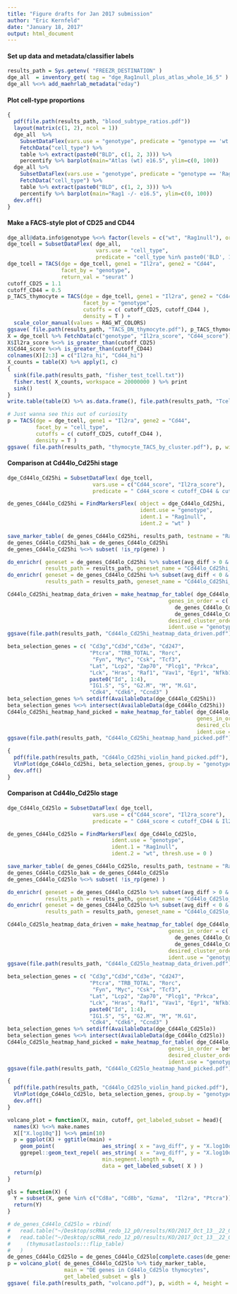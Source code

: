 ```yaml
---
title: "Figure drafts for Jan 2017 submission"
author: "Eric Kernfeld"
date: "January 18, 2017"
output: html_document
---
```


#### Set up data and metadata/classifier labels

```r
results_path = Sys.getenv( "FREEZR_DESTINATION" )
dge_all  = inventory_get( tag = "dge_Rag1null_plus_atlas_whole_16_5" ) %>% readRDS
dge_all %<>% add_maehrlab_metadata("eday")
```

#### Plot cell-type proportions

```r
{
  pdf(file.path(results_path, "blood_subtype_ratios.pdf"))
  layout(matrix(c(1, 2), ncol = 1))
  dge_all  %>% 
    SubsetDataFlex(vars.use = "genotype", predicate = "genotype == 'wt'") %>%
    FetchData("cell_type") %>% 
    table %>% extract(paste0("BLD", c(1, 2, 3))) %>% 
    percentify %>% barplot(main="Atlas (wt) e16.5", ylim=c(0, 100))
  dge_all %>% 
    SubsetDataFlex(vars.use = "genotype", predicate = "genotype == 'Rag1null'") %>%
    FetchData("cell_type") %>% 
    table %>% extract(paste0("BLD", c(1, 2, 3))) %>% 
    percentify %>% barplot(main="Rag1 -/- e16.5", ylim=c(0, 100))
  dev.off()
}
```

#### Make a FACS-style plot of CD25 and CD44

```r
dge_all@data.info$genotype %<>% factor(levels = c("wt", "Rag1null"), ordered = T)
dge_tcell = SubsetDataFlex( dge_all, 
                            vars.use = "cell_type", 
                            predicate = "cell_type %in% paste0('BLD', 1:3)" ); rm(dge_all); gc()
dge_tcell = TACS(dge = dge_tcell, gene1 = "Il2ra", gene2 = "Cd44",
                 facet_by = "genotype", 
                 return_val = "seurat" )
cutoff_CD25 = 1.1
cutoff_CD44 = 0.5
p_TACS_thymocyte = TACS(dge = dge_tcell, gene1 = "Il2ra", gene2 = "Cd44",
                        facet_by = "genotype", 
                        cutoffs = c( cutoff_CD25, cutoff_CD44 ),
                        density = T ) + 
  scale_color_manual(values = RAG_WT_COLORS)
ggsave( file.path(results_path, "TACS_DN_thymocyte.pdf"), p_TACS_thymocyte, width = 9, height = 4)
X = dge_tcell %>% FetchData(c("genotype", "Il2ra_score", "Cd44_score"))
X$Il2ra_score %<>% is_greater_than(cutoff_CD25)
X$Cd44_score %<>% is_greater_than(cutoff_CD44)
colnames(X)[2:3] = c("Il2ra_hi", "Cd44_hi")
X_counts = table(X) %>% apply(1, c)
{
  sink(file.path(results_path, "fisher_test_tcell.txt"))
  fisher.test( X_counts, workspace = 20000000 ) %>% print
  sink()
}
write.table(table(X) %>% as.data.frame(), file.path(results_path, "Tcell_counts.txt"), quote = F)

# Just wanna see this out of curiosity
p = TACS(dge = dge_tcell, gene1 = "Il2ra", gene2 = "Cd44",
         facet_by = "cell_type", 
         cutoffs = c( cutoff_CD25, cutoff_CD44 ),
         density = T )
ggsave( file.path(results_path, "thymocyte_TACS_by_cluster.pdf"), p, width = 12)
```


#### Comparison at Cd44lo_Cd25hi stage 

```r
dge_Cd44lo_Cd25hi = SubsetDataFlex( dge_tcell, 
                           vars.use = c("Cd44_score", "Il2ra_score"), 
                           predicate = " Cd44_score < cutoff_CD44 & cutoff_CD25 < Il2ra_score  " )

de_genes_Cd44lo_Cd25hi = FindMarkersFlex( object = dge_Cd44lo_Cd25hi,
                                          ident.use = "genotype",
                                          ident.1 = "Rag1null", 
                                          ident.2 = "wt" )

save_marker_table( de_genes_Cd44lo_Cd25hi, results_path, testname = "Rag1null_Cd44lo_Cd25hi", remove_rp = TRUE, add_to_inventory = FALSE )
de_genes_Cd44lo_Cd25hi_bak = de_genes_Cd44lo_Cd25hi
de_genes_Cd44lo_Cd25hi %<>% subset( !is_rp(gene) )

do_enrichr( geneset = de_genes_Cd44lo_Cd25hi %>% subset(avg_diff > 0 & q.value < 0.1, select = "gene", drop = T), 
            results_path = results_path, geneset_name = "Cd44lo_Cd25hi_Rag1_up" )
do_enrichr( geneset = de_genes_Cd44lo_Cd25hi %>% subset(avg_diff < 0 & q.value < 0.1, select = "gene", drop = T), 
            results_path = results_path, geneset_name = "Cd44lo_Cd25hi_Rag1_dn" )

Cd44lo_Cd25hi_heatmap_data_driven = make_heatmap_for_table( dge_Cd44lo_Cd25hi, 
                                                   genes_in_order = c(
                                                     de_genes_Cd44lo_Cd25hi$gene %>% head(20), 
                                                     de_genes_Cd44lo_Cd25hi$gene %>% tail(20) ),
                                                   desired_cluster_order = c("wt", "Rag1"),
                                                   ident.use = "genotype" )
ggsave(file.path(results_path, "Cd44lo_Cd25hi_heatmap_data_driven.pdf"), Cd44lo_Cd25hi_heatmap_data_driven)

beta_selection_genes = c( "Cd3g","Cd3d","Cd3e", "Cd247",
                          "Ptcra", "TRB_TOTAL", "Rorc",
                           "Fyn", "Myc", "Csk", "Tcf3", 
                          "Lat", "Lcp2", "Zap70", "Plcg1", "Prkca",
                          "Lck", "Hras", "Raf1", "Vav1", "Egr1", "Nfkb1",
                          paste0("Id", 1:4), 
                          "IG1.S", "S", "G2.M", "M", "M.G1", 
                          "Cdk4", "Cdk6", "Ccnd3" )
beta_selection_genes %>% setdiff(AvailableData(dge_Cd44lo_Cd25hi))
beta_selection_genes %<>% intersect(AvailableData(dge_Cd44lo_Cd25hi))
Cd44lo_Cd25hi_heatmap_hand_picked = make_heatmap_for_table( dge_Cd44lo_Cd25hi, 
                                                            genes_in_order = beta_selection_genes,
                                                            desired_cluster_order = c("wt", "Rag1null"),
                                                            ident.use = "genotype" )
ggsave(file.path(results_path, "Cd44lo_Cd25hi_heatmap_hand_picked.pdf"), Cd44lo_Cd25hi_heatmap_hand_picked)

{
  pdf(file.path(results_path, "Cd44lo_Cd25hi_violin_hand_picked.pdf"), width = 20, height = 20)
  VlnPlot(dge_Cd44lo_Cd25hi, beta_selection_genes, group.by = "genotype")
  dev.off()
}

```

#### Comparison at Cd44lo_Cd25lo stage 

```r
dge_Cd44lo_Cd25lo = SubsetDataFlex( dge_tcell, 
                           vars.use = c("Cd44_score", "Il2ra_score"), 
                           predicate = " Cd44_score < cutoff_CD44 & Il2ra_score < cutoff_CD25 " )

de_genes_Cd44lo_Cd25lo = FindMarkersFlex( dge_Cd44lo_Cd25lo,
                                 ident.use = "genotype",
                                 ident.1 = "Rag1null", 
                                 ident.2 = "wt", thresh.use = 0 )

save_marker_table( de_genes_Cd44lo_Cd25lo, results_path, testname = "Rag1null_Cd44lo_Cd25lo", remove_rp = TRUE, add_to_inventory = FALSE )
de_genes_Cd44lo_Cd25lo_bak = de_genes_Cd44lo_Cd25lo
de_genes_Cd44lo_Cd25lo %<>% subset( !is_rp(gene) )

do_enrichr( geneset = de_genes_Cd44lo_Cd25lo %>% subset(avg_diff > 0 & q.value < 0.1, select = "gene", drop = T), 
            results_path = results_path, geneset_name = "Cd44lo_Cd25lo_Rag1_up" )
do_enrichr( geneset = de_genes_Cd44lo_Cd25lo %>% subset(avg_diff < 0 & q.value < 0.1, select = "gene", drop = T), 
            results_path = results_path, geneset_name = "Cd44lo_Cd25lo_Rag1_dn" )

Cd44lo_Cd25lo_heatmap_data_driven = make_heatmap_for_table( dge_Cd44lo_Cd25lo, 
                                                   genes_in_order = c(
                                                     de_genes_Cd44lo_Cd25lo$gene %>% head(20), 
                                                     de_genes_Cd44lo_Cd25lo$gene %>% tail(20) ),
                                                   desired_cluster_order = c("wt", "Rag1"),
                                                   ident.use = "genotype" )
ggsave(file.path(results_path, "Cd44lo_Cd25lo_heatmap_data_driven.pdf"), Cd44lo_Cd25lo_heatmap_data_driven)

beta_selection_genes = c( "Cd3g","Cd3d","Cd3e", "Cd247",
                          "Ptcra", "TRB_TOTAL", "Rorc",
                           "Fyn", "Myc", "Csk", "Tcf3", 
                          "Lat", "Lcp2", "Zap70", "Plcg1", "Prkca",
                          "Lck", "Hras", "Raf1", "Vav1", "Egr1", "Nfkb1",
                          paste0("Id", 1:4), 
                          "IG1.S", "S", "G2.M", "M", "M.G1", 
                          "Cdk4", "Cdk6", "Ccnd3" )
beta_selection_genes %>% setdiff(AvailableData(dge_Cd44lo_Cd25lo))
beta_selection_genes %<>% intersect(AvailableData(dge_Cd44lo_Cd25lo))
Cd44lo_Cd25lo_heatmap_hand_picked = make_heatmap_for_table( dge_Cd44lo_Cd25lo, 
                                                   genes_in_order = beta_selection_genes,
                                                   desired_cluster_order = c("wt", "Rag1null"),
                                                   ident.use = "genotype" )
ggsave(file.path(results_path, "Cd44lo_Cd25lo_heatmap_hand_picked.pdf"), Cd44lo_Cd25lo_heatmap_hand_picked)

{
  pdf(file.path(results_path, "Cd44lo_Cd25lo_violin_hand_picked.pdf"), width = 20, height = 20)
  VlnPlot(dge_Cd44lo_Cd25lo, beta_selection_genes, group.by = "genotype")
  dev.off()
}

```

```r
volcano_plot = function(X, main, cutoff, get_labeled_subset = head){
  names(X) %<>% make.names
  X[["X.log10q"]] %<>% pmin(10)
  p = ggplot(X) + ggtitle(main) +
    geom_point(               aes_string( x = "avg_diff", y = "X.log10q"), size = 0.2) + 
    ggrepel::geom_text_repel( aes_string( x = "avg_diff", y = "X.log10q", label = "gene"), 
                              min.segment.length = 0,
                              data = get_labeled_subset( X ) ) 
  return(p)
}

gls = function(X) {
  Y = subset(X, gene %in% c("Cd8a", "Cd8b", "Gzma",  "Il2ra", "Ptcra"))
  return(Y)
}

# de_genes_Cd44lo_Cd25lo = rbind(
#   read.table("~/Desktop/scRNA_redo_12_p0/results/KO/2017_Oct_13__22_01_06/user/Rag1null_Cd44lo_Cd25lo_up.txt", header = T),
#   read.table("~/Desktop/scRNA_redo_12_p0/results/KO/2017_Oct_13__22_01_06/user/Rag1null_Cd44lo_Cd25lo_dn.txt", header = T) %>%
#     (thymusatlastools:::flip_table)
#   )
de_genes_Cd44lo_Cd25lo = de_genes_Cd44lo_Cd25lo[complete.cases(de_genes_Cd44lo_Cd25lo), ]
p = volcano_plot( de_genes_Cd44lo_Cd25lo %>% tidy_marker_table, 
                  main = "DE genes in Cd44lo_Cd25lo thymocytes", 
                  get_labeled_subset = gls )
ggsave( file.path(results_path, "volcano.pdf"), p, width = 4, height = 4 )


```


